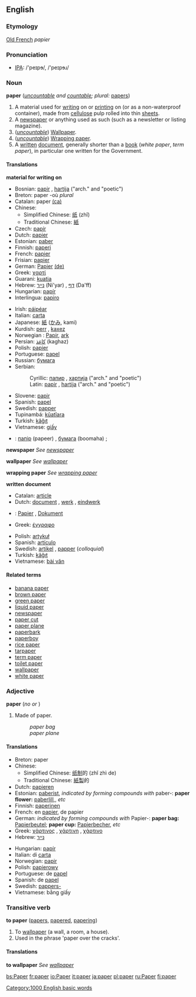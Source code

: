 ==English==

{{rank|particular|charge|church|604|paper|object|faith|gentleman}}

===Etymology===
[[Old French]] ''papier''

===Pronunciation===
*[[w:IPA|IPA]]: /'peɪpɘ/, /'peɪpɘɹ/

===Noun===
'''paper''' (''[[uncountable]] and [[countable]]; plural:'' [[papers]])

#A material used for [[write|writing]] on or [[print]]ing on (or as a non-waterproof container), made from [[cellulose]] pulp rolled into thin [[sheet]]s.
#A [[newspaper]] or anything used as such (such as a newsletter or listing magazine).
#(''[[uncountable]]'') [[Wallpaper]].
#(''[[uncountable]]'') [[Wrapping paper]].
#A [[written]] [[document]], generally shorter than a [[book]] (''white paper'', ''term paper''), in particular one written for the Government.

====Translations====

'''material for writing on'''
{{Top}}
*Bosnian: [[papir]] {{m}}, [[hartija]] {{f}} ("arch." and "poetic")
*Breton: paper {{m}} -où ''plural''<!--the following is not a definition of the English word "paper": [[paperenn]] {{f}} -où ''(a sheet of paper)''-->
*Catalan: paper {{m}} [[:ca:paper|(ca)]]
*Chinese:
**Simplified Chinese: [[纸]] (zhǐ)
**Traditional Chinese: [[紙]]
*Czech: [[papír]]
*Dutch: [[papier]] {{n}}
*Estonian: [[paber]]
*Finnish: [[paperi]]
*French: [[papier]] {{m}}
*Frisian: [[papier]] {{n}}
*German: [[Papier]] {{n}} [[:de:Papier|(de)]]
*Greek: [[:el:χαρτί|χαρτί]] {{n}} 
*Guarani: [[kuatia]]
*Hebrew: [[נייר]] (Ni'yar) {{m}}, [[דף]] (Da'ff) {{m}}
*Hungarian: [[papír]]
*Interlingua: [[papiro]]
{{Mid}}
*Irish: [[páipéar]]
*Italian: [[carta]] {{f}}
*Japanese: [[紙]] ([[かみ]], kami)
*Kurdish: [[perr]] {{m}}, [[kaxez]] {{f}}
*Norwegian<!--do not wikify-->: [[Papir]], [[ark]]
*Persian: [[كاغذ]] (kaghaz) 
*Polish: [[papier]] {{m}}
*Portuguese: [[papel]] {{m}}
*Russian: [[бумага]]
*Serbian:
*:Cyrillic: [[папир]] {{m}}, [[хартија]] {{f}} ("arch." and "poetic")
*:Latin: [[papir]] {{m}}, [[hartija]] {{f}} ("arch." and "poetic")
*Slovene: [[papir]] {{m}}
*Spanish: [[papel]] {{m}}
*Swedish: [[papper]] {{n}}
*Tupinambá: [[kûatîara]]
*Turkish: [[kâğıt]]
*Vietnamese: [[giấy]]
*{{ua}}: [[папір]] (papeer) {{m}}, [[бумага]] (boomaha) {{f}};
{{Bottom}}

<!--the translations that were here have been moved to "newspaper"-->
'''newspaper'''
''See [[newspaper]]''

<!--the translations that were here have been moved to "wallpaper"-->
'''wallpaper'''
''See [[wallpaper]]''

<!--the translations that were here have been moved to "wrapping paper"-->
'''wrapping paper'''
''See [[wrapping paper]]''

'''written document'''
{{Top}}
*Catalan: [[article]] {{m}}
*Dutch: [[document]] {{n}}, [[werk]] {{n}}, [[eindwerk]] {{n}}
*{{msg:de}}: [[Papier]] {{n}}, [[Dokument]] {{n}}
*Greek: [[:el:έγγραφο|έγγραφο]] {{n}}
{{Mid}}
*Polish: [[artykuł]] {{m}}
*Spanish: [[artículo]] {{m}}
*Swedish: [[artikel]] {{c}}, [[papper]] {{n}} (''colloquial'')
*Turkish: [[kâğıt]]
*Vietnamese: [[bài văn]]
{{Bottom}}

====Related terms====
*[[banana paper]]
*[[brown paper]]
*[[green paper]]<!--political term-->
*[[liquid paper]]
*[[newspaper]]
*[[paper cut]]
*[[paper plane]]
*[[paperbark]]
*[[paperboy]]
*[[rice paper]]
*[[tarpaper]]
*[[term paper]]
*[[toilet paper]]
*[[wallpaper]]
*[[white paper]]<!--political term-->

===Adjective===
'''paper''' (''no {{compar}} or {{superl}}'')

#Made of paper.
#:''paper bag''
#:''paper plane''
<!--this is the same as the above: #Origami piece: ''paper plane'', ''paper box''.-->

====Translations====
{{top}}
*Breton: paper
*Chinese:
**Simplified Chinese: [[纸]][[制]]的 (zhǐ zhì de)
**Traditional Chinese: [[紙]][[製]]的
*Dutch: [[papieren]]
*Estonian: [[paber]]ist, ''indicated by forming compounds with'' paber-: '''paper flower:''' [[paberlill]],, ''etc''
*Finnish: [[paperinen]]
*French: en [[papier]], de papier
*German: ''indicated by forming compounds with'' Papier-: '''paper bag:''' [[Papierbeutel]]; '''paper cup:''' [[Papierbecher]], ''etc''
*Greek: [[:el:χάρτινος|χάρτινος]] {{m}}, [[:el:χάρτινος|χάρτινη]] {{f}}, [[:el:χάρτινος|χάρτινο]] {{n}}
*Hebrew: [[נייר]]
{{mid}}
*Hungarian: [[papír]]
*Italian: di [[carta]]
*Norwegian: [[papir]]
*Polish: [[papierowy]] {{m}}
*Portuguese: de [[papel]]
*Spanish: de [[papel]]
*Swedish: [[pappers-]]
*Vietnamese: bằng giấy
{{bottom}}

===Transitive verb===
'''to paper''' ([[papers]], [[papered]], [[papering]])

#To [[wallpaper]] (a wall, a room, a house).
# Used in the phrase 'paper over the cracks'.
====Translations====

'''to wallpaper'''
''See [[wallpaper]]''

[[Category:1000 English basic words]]

[[bs:Paper]]
[[fr:paper]]
[[io:Paper]]
[[it:paper]]
[[ja:paper]]
[[pl:paper]]
[[ru:Paper]]
[[fi:paper]]